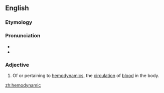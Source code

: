 ==English==

===Etymology===

{{prefix|hemo|dynamic}}

===Pronunciation===

* {{IPA|himoʊdaɪˈnæmɪk}}
* {{rhymes|æmɪk}}

===Adjective===
{{en-adj|-}}

# {{context|medicine}} Of or pertaining to [[hemodynamics]], the [[circulation]] of [[blood]] in the body.

[[zh:hemodynamic]]